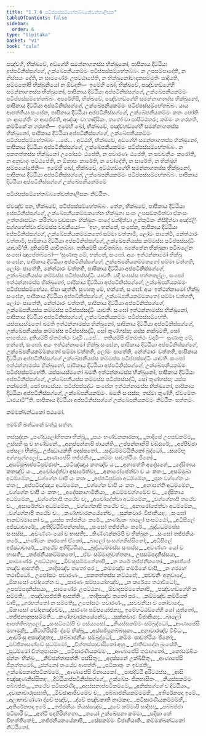 ```yaml
---
title: "1.7.6 පටිප්පස්සම්භේතබ්බතේචත්තාලීසක"
tableOfContents: false
sidebar:
  order: 6
type: "tipitaka"
basket: "vi"
book: "cula"
---
```



<DynamicBreadcrumb />

<Division number="73" book="cula">

<Paragraph number="329" book="cula">
පඤ්චහි, භික්ඛවේ, අඞ්ගේහි සමන්නාගතස්ස භික්ඛුනෝ, පාපිකාය දිට්ඨියා අප්පටිනිස්සග්ගේ, උක්ඛේපනීයකම්මං පටිප්පස්සම්භේතබ්බං. න උපසම්පාදේති, න නිස්සයං දේති, න සාමණේරං උපට්ඨාපේති, න භික්ඛුනෝවාදකසම්මුතිං සාදියති, සම්මතෝපි භික්ඛුනියෝ න ඕවදති—  ඉමේහි ඛෝ, භික්ඛවේ, පඤ්චහඞ්ගේහි සමන්නාගතස්ස භික්ඛුනෝ, පාපිකාය දිට්ඨියා අප්පටිනිස්සග්ගේ, උක්ඛේපනීයකම්මං පටිප්පස්සම්භේතබ්බං.
</Paragraph>

<Paragraph number="330" book="cula">
අපරේහිපි, භික්ඛවේ, පඤ්චහඞ්ගේහි සමන්නාගතස්ස භික්ඛුනෝ, පාපිකාය දිට්ඨියා අප්පටිනිස්සග්ගේ, උක්ඛේපනීයකම්මං පටිප්පස්සම්භේතබ්බං. යාය ආපත්තියා සංඝේන, පාපිකාය දිට්ඨියා අප්පටිනිස්සග්ගේ, උක්ඛේපනීයකම්මං කතං හෝති තං ආපත්තිං න ආපජ්ජති, අඤ්ඤං වා තාදිසිකං, තතෝ වා පාපිට්ඨතරං; කම්මං න ගරහති, කම්මිකේ න ගරහති—  ඉමේහි ඛෝ, භික්ඛවේ, පඤ්චහඞ්ගේහි සමන්නාගතස්ස භික්ඛුනෝ, පාපිකාය දිට්ඨියා අප්පටිනිස්සග්ගේ, උක්ඛේපනීයකම්මං පටිප්පස්සම්භේතබ්බං …පේ… .
</Paragraph>

<Paragraph number="331" book="cula">
අට්ඨහි, භික්ඛවේ, අඞ්ගේහි සමන්නාගතස්ස භික්ඛුනෝ, පාපිකාය දිට්ඨියා අප්පටිනිස්සග්ගේ, උක්ඛේපනීයකම්මං පටිප්පස්සම්භේතබ්බං. න පකතත්තස්ස භික්ඛුනෝ උපෝසථං ඨපේති, න පවාරණං ඨපේති, න සවචනීයං කරෝති, න අනුවාදං පට්ඨපේති, න ඕකාසං කාරේති, න චෝදේති, න සාරේති, න භික්ඛූහි සම්පයෝජේති—  ඉමේහි ඛෝ, භික්ඛවේ, අට්ඨහඞ්ගේහි සමන්නාගතස්ස භික්ඛුනෝ, පාපිකාය දිට්ඨියා අප්පටිනිස්සග්ගේ, උක්ඛේපනීයකම්මං පටිප්පස්සම්භේතබ්බං.

</Paragraph>
</Division>

<Paragraph number="332" book="cula">
පාපිකාය දිට්ඨියා අප්පටිනිස්සග්ගේ උක්ඛේපනීයකම්මේ

  
පටිප්පස්සම්භේතබ්බතේචත්තාලීසකං නිට්ඨිතං.


</Paragraph>

<Division number="74" book="cula">

<Paragraph number="333" book="cula">
ඒවඤ්ච පන, භික්ඛවේ, පටිප්පස්සම්භේතබ්බං. තේන, භික්ඛවේ, පාපිකාය දිට්ඨියා අප්පටිනිස්සග්ගේ, උක්ඛේපනීයකම්මකතේන භික්ඛුනා සංඝං උපසඞ්කමිත්වා ඒකංසං උත්තරාසඞ්ගං කරිත්වා වුඩ්ඪානං භික්ඛූනං පාදේ වන්දිත්වා උක්කුටිකං නිසීදිත්වා අඤ්ජලිං පග්ගහේත්වා ඒවමස්ස වචනීයෝ—  ‘අහං, භන්තේ, සංඝේන, පාපිකාය දිට්ඨියා අප්පටිනිස්සග්ගේ, උක්ඛේපනීයකම්මකතෝ සම්මා වත්තාමි, ලෝමං පාතේමි, නේත්ථාරං වත්තාමි, පාපිකාය දිට්ඨියා අප්පටිනිස්සග්ගේ, උක්ඛේපනීයස්ස කම්මස්ස පටිප්පස්සද්ධිං යාචාමී’ති. දුතියම්පි යාචිතබ්බා. තතියම්පි යාචිතබ්බා. බ්‍යත්තේන භික්ඛුනා පටිබලේන සංඝෝ ඤාපේතබ්බෝ—
</Paragraph>

<Paragraph number="334" book="cula">
‘සුණාතු මේ, භන්තේ, සංඝෝ. අයං ඉත්ථන්නාමෝ භික්ඛු සංඝේන, පාපිකාය දිට්ඨියා අප්පටිනිස්සග්ගේ, උක්ඛේපනීයකම්මකතෝ සම්මා වත්තති, ලෝමං පාතේති, නේත්ථාරං වත්තති, පාපිකාය දිට්ඨියා අප්පටිනිස්සග්ගේ, උක්ඛේපනීයස්ස කම්මස්ස පටිප්පස්සද්ධිං යාචති. යදි සංඝස්ස පත්තකල්ලං, සංඝෝ ඉත්ථන්නාමස්ස භික්ඛුනෝ, පාපිකාය දිට්ඨියා අප්පටිනිස්සග්ගේ, උක්ඛේපනීයකම්මං පටිප්පස්සම්භේය්‍ය. ඒසා ඤත්ති.
</Paragraph>

<Paragraph number="335" book="cula">
සුණාතු මේ, භන්තේ, සංඝෝ. අයං ඉත්ථන්නාමෝ භික්ඛු සංඝේන, පාපිකාය දිට්ඨියා අප්පටිනිස්සග්ගේ, උක්ඛේපනීයකම්මකතෝ සම්මා වත්තති, ලෝමං පාතේති, නේත්ථාරං වත්තති, පාපිකාය දිට්ඨියා අප්පටිනිස්සග්ගේ, උක්ඛේපනීයස්ස කම්මස්ස පටිප්පස්සද්ධිං යාචති. සංඝෝ ඉත්ථන්නාමස්ස භික්ඛුනෝ, පාපිකාය දිට්ඨියා අප්පටිනිස්සග්ගේ, උක්ඛේපනීයකම්මං පටිප්පස්සම්භේති. යස්සායස්මතෝ ඛමති ඉත්ථන්නාමස්ස භික්ඛුනෝ, පාපිකාය දිට්ඨියා අප්පටිනිස්සග්ගේ, උක්ඛේපනීයස්ස කම්මස්ස පටිප්පස්සද්ධි, සෝ තුණ්හස්ස; යස්ස නක්ඛමති, සෝ භාසේය්‍ය.
</Paragraph>

<Paragraph number="336" book="cula">
දුතියම්පි ඒතමත්ථං වදාමි …පේ…  තතියම්පි ඒතමත්ථං වදාමි—  සුණාතු මේ, භන්තේ, සංඝෝ. අයං ඉත්ථන්නාමෝ භික්ඛු සංඝේන, පාපිකාය දිට්ඨියා අප්පටිනිස්සග්ගේ, උක්ඛේපනීයකම්මකතෝ සම්මා වත්තති, ලෝමං පාතේති, නේත්ථාරං වත්තති, පාපිකාය දිට්ඨියා අප්පටිනිස්සග්ගේ උක්ඛේපනීයස්ස කම්මස්ස පටිප්පස්සද්ධිං යාචති. සංඝෝ ඉත්ථන්නාමස්ස භික්ඛුනෝ, පාපිකාය දිට්ඨියා අප්පටිනිස්සග්ගේ, උක්ඛේපනීයකම්මං පටිප්පස්සම්භේති. යස්සායස්මතෝ ඛමති ඉත්ථන්නාමස්ස භික්ඛුනෝ, පාපිකාය දිට්ඨියා අප්පටිනිස්සග්ගේ, උක්ඛේපනීයස්ස කම්මස්ස පටිප්පස්සද්ධි, සෝ තුණ්හස්ස; යස්ස නක්ඛමති, සෝ භාසේය්‍ය.
</Paragraph>

<Paragraph number="337" book="cula">
පටිප්පස්සද්ධං සංඝේන ඉත්ථන්නාමස්ස භික්ඛුනෝ, පාපිකාය දිට්ඨියා අප්පටිනිස්සග්ගේ, උක්ඛේපනීයකම්මං. ඛමති සංඝස්ස, තස්මා තුණ්හී, ඒවමේතං ධාරයාමී’”ති.

</Paragraph>
</Division>

<Paragraph number="338" book="cula">
පාපිකාය දිට්ඨියා අප්පටිනිස්සග්ගේ උක්ඛේපනීයකම්මං නිට්ඨිතං සත්තමං.

  
කම්මක්ඛන්ධකෝ පඨමෝ.

  
ඉමම්හි ඛන්ධකේ වත්ථූ සත්ත.



</Paragraph>

<Paragraph number="339" type="center" book="cula">
තස්සුද්දානං


</Paragraph>

<Paragraph number="340" type="verses" book="cula">
_පණ්ඩුලෝහිතකා භික්ඛූ,_  
_සයං භණ්ඩනකාරකා;_  
_තාදිසේ උපසඞ්කම්ම,_  
උස්සහිංසු ච භණ්ඩනේ._  

</Paragraph>

<Paragraph number="341" book="cula">
_අනුප්පන්නාපි ජායන්ති,_  
උප්පන්නානිපි වඩ්ඪරේ;_  
_අප්පිච්ඡා පේසලා භික්ඛූ,_  
උජ්ඣායන්ති පදස්සතෝ._  

</Paragraph>

<Paragraph number="342" type="verses" book="cula">
_සද්ධම්මට්ඨිතිකෝ බුද්ධෝ,_  
_සයම්භූ අග්ගපුග්ගලෝ;_  
_ආණාපේසි තජ්ජනීය,_  
_කම්මං සාවත්ථියං ජිනෝ._  

</Paragraph>

<Paragraph number="343" type="verses" book="cula">
_අසම්මුඛාප්පටිපුච්ඡාප්-_  
_පටිඤ්ඤාය කතඤ්ච යං;_  
_අනාපත්ති අදේසනේ,_  
_දේසිතාය කතඤ්ච යං._  

</Paragraph>

<Paragraph number="344" type="verses" book="cula">
_අචෝදේත්වා අසාරේත්වා,_  
_අනාරෝපේත්වා ච යං කතං;_  
_අසම්මුඛා අධම්මේන,_  
_වග්ගේන චාපි යං කතං._  

</Paragraph>

<Paragraph number="345" type="verses" book="cula">
_අප්පටිපුච්ඡා අධම්මේන,_  
_පුන වග්ගේන යං කතං;_  
_අප්පටිඤ්ඤාය අධම්මේන,_  
_වග්ගේන චාපි යං කතං._  

</Paragraph>

<Paragraph number="346" type="verses" book="cula">
_අනාපත්ති අධම්මේන,_  
_වග්ගේන චාපි යං කතං;_  
_අදේසනාගාමිනියා,_  
_අධම්මවග්ගමේව ච._  

</Paragraph>

<Paragraph number="347" type="verses" book="cula">
_දේසිතාය අධම්මේන,_  
_වග්ගේනාපි තථේව ච;_  
_අචෝදේත්වා අධම්මේන,_  
_වග්ගේනාපි තථේව ච._  

</Paragraph>

<Paragraph number="348" type="verses" book="cula">
_අසාරේත්වා අධම්මේන,_  
_වග්ගේනාපි තථේව ච;_  
_අනාරෝපේත්වා අධම්මේන,_  
_වග්ගේනාපි තථේව ච._  

</Paragraph>

<Paragraph number="349" type="verses" book="cula">
_කණ්හවාරනයේනේව,_  
_සුක්කවාරං විජානියා;_  
_සංඝෝ ආකඞ්ඛමානෝ ච,_  
_යස්ස තජ්ජනීයං කරේ._  

</Paragraph>

<Paragraph number="350" type="verses" book="cula">
_භණ්ඩනං බාලෝ සංසට්ඨෝ,_  
_අධිසීලේ අජ්ඣාචාරේ;_  
_අතිදිට්ඨිවිපන්නස්ස,_  
_සංඝෝ තජ්ජනීයං කරේ._  

</Paragraph>

<Paragraph number="351" type="verses" book="cula">
_බුද්ධධම්මස්ස සංඝස්ස,_  
_අවණ්ණං යෝ ච භාසති;_  
_තිණ්ණන්නම්පි ච භික්ඛූනං,_  
_සංඝෝ තජ්ජනියං කරේ._  

</Paragraph>

<Paragraph number="352" type="verses" book="cula">
_භණ්ඩනං කාරකෝ ඒකෝ,_  
_බාලෝ සංසග්ගනිස්සිතෝ;_  
_අධිසීලේ අජ්ඣාචාරේ,_  
_තථේව අතිදිට්ඨියා._  

</Paragraph>

<Paragraph number="353" type="verses" book="cula">
_බුද්ධධම්මස්ස සංඝස්ස,_  
_අවණ්ණං යෝ ච භාසති;_  
_තජ්ජනීයකම්මකතෝ,_  
_ඒවං සම්මානුවත්තනා._  

</Paragraph>

<Paragraph number="354" type="verses" book="cula">
උපසම්පදනිස්සයා,_  
_සාමණේරං උපට්ඨනා;_  
_ඕවාදසම්මතේනාපි,_  
_න කරේ තජ්ජනීකතෝ._  

</Paragraph>

<Paragraph number="355" type="verses" book="cula">
_නාපජ්ජේ තඤ්ච ආපත්තිං,_  
_තාදිසඤ්ච තතෝ පරං;_  
_කම්මඤ්ච කම්මිකේ චාපි,_  
_න ගරහේ තථාවිධෝ._  

</Paragraph>

<Paragraph number="356" type="verses" book="cula">
උපෝසථං පවාරණං,_  
_පකතත්තස්ස නට්ඨපේ;_  
_සවචනිං අනුවාදෝ,_  
_ඕකාසෝ චෝදනේන ච._  

</Paragraph>

<Paragraph number="357" type="verses" book="cula">
_සාරණං සම්පයෝගඤ්ච,_  
_න කරේය්‍ය තථාවිධෝ;_  
උපසම්පදනිස්සයා,_  
_සාමණේරං උපට්ඨනා._  

</Paragraph>

<Paragraph number="358" type="verses" book="cula">
_ඕවාදසම්මතේනාපි,_  
_පඤ්චහඞ්ගේහි න සම්මති;_  
_තඤ්චාපජ්ජති ආපත්තිං,_  
_තාදිසඤ්ච තතෝ පරං._  

</Paragraph>

<Paragraph number="359" type="verses" book="cula">
_කම්මඤ්ච කම්මිකේ චාපි,_  
_ගරහන්තෝ න සම්මති;_  
උපෝසථං පවාරණං,_  
_සවචනීයා ච නෝවාදෝ._  

</Paragraph>

<Paragraph number="360" type="verses" book="cula">
_ඕකාසෝ චෝදනඤ්චේව,_  
_සාරණා සම්පයෝජනා;_  
ඉමේහට්ඨඞ්ගේහි යෝ යුත්තෝ,_  
_තජ්ජනානුපසම්මති._  

</Paragraph>

<Paragraph number="361" type="verses" book="cula">
_කණ්හවාරනයේනේව,_  
_සුක්කවාරං විජානියා;_  
_බාලෝ ආපත්තිබහුලෝ,_  
_සංසට්ඨෝපි ච සේය්‍යසෝ._  

</Paragraph>

<Paragraph number="362" type="verses" book="cula">
_නියස්සකම්මං සම්බුද්ධෝ,_  
_ආණාපේසි මහාමුනි;_  
_කීටාගිරිස්මිං ද්වේ භික්ඛූ,_  
_අස්සජිපුනබ්බසුකා._  

</Paragraph>

<Paragraph number="363" type="verses" book="cula">
_අනාචාරඤ්ච විවිධං,_  
_ආචරිංසු අසඤ්ඤතා;_  
_පබ්බාජනීයං සම්බුද්ධෝ,_  
_කම්මං සාවත්ථියං ජිනෝ;_  
_මච්ඡිකාසණ්ඩේ සුධම්මෝ,_  
_චිත්තස්සාවාසිකෝ අහු._  

</Paragraph>

<Paragraph number="364" type="verses" book="cula">
_ජාතිවාදේන ඛුංසේති,_  
_සුධම්මෝ චිත්තුපාසකං;_  
_පටිසාරණීයකම්මං,_  
_ආණාපේසි තථාගතෝ._  

</Paragraph>

<Paragraph number="365" type="verses" book="cula">
_කෝසම්බියං ඡන්නං භික්ඛුං,_  
_නිච්ඡන්තාපත්තිං පස්සිතුං;_  
_අදස්සනේ උක්ඛිපිතුං,_  
_ආණාපේසි ජිනුත්තමෝ._  

</Paragraph>

<Paragraph number="366" type="verses" book="cula">
_ඡන්නෝ තංයේව ආපත්තිං,_  
_පටිකාතුං න ඉච්ඡති;_  
උක්ඛේපනාප්පටිකම්මේ,_  
_ආණාපේසි විනායකෝ._  

</Paragraph>

<Paragraph number="367" type="verses" book="cula">
_පාපදිට්ඨි අරිට්ඨස්ස,_  
_ආසි අඤ්ඤාණනිස්සිතා;_  
_දිට්ඨියාප්පටිනිස්සග්ගේ,_  
උක්ඛේපං ජිනභාසිතං._  

</Paragraph>

<Paragraph number="368" type="verses" book="cula">
_නියස්සකම්මං පබ්බජ්ජං,_  
_තථේව පටිසාරණී;_  
_අදස්සනාප්පටිකම්මේ,_  
_අනිස්සග්ගේ ච දිට්ඨියා._  

</Paragraph>

<Paragraph number="369" type="verses" book="cula">
_දවානාචාරූපඝාති,_  
_මිච්ඡාආජීවමේව ච;_  
_පබ්බාජනීයකම්මම්හි,_  
_අතිරේකපදා ඉමේ._  

</Paragraph>

<Paragraph number="370" type="verses" book="cula">
_අලාභාවණ්ණා ද්වේ පඤ්ච,_  
_ද්වේ පඤ්චකාති නාමකා;_  
_පටිසාරණීයකම්මම්හි,_  
_අතිරේකපදා ඉමේ._  

</Paragraph>

<Paragraph number="371" type="verses" book="cula">
_තජ්ජනීයං නියස්සඤ්ච,_  
_දුවේ කම්මාපි සාදිසා;_  
_පබ්බජ්ජා පටිසාරී ච,_  
_අත්ථි පදාතිරිත්තතා._  

</Paragraph>

<Paragraph number="372" type="verses" book="cula">
_තයෝ උක්ඛේපනා කම්මා,_  
_සදිසා තේ විභත්තිතෝ;_  
_තජ්ජනීයනයේනාපි,_  
_සේසකම්මං විජානියාති._  


</Paragraph>

<Paragraph number="373" type="center" book="cula">
කම්මක්ඛන්ධකෝ නිට්ඨිතෝ.
</Paragraph>